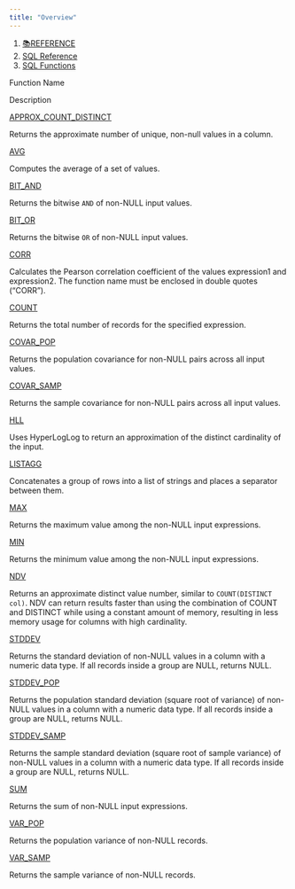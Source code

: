 ```yaml
---
title: "Overview"
---
```


1. [📚REFERENCE](/reference)
2. [SQL Reference](/reference/sql-reference)
3. [SQL Functions](/reference/sql-reference/all-functions)

Function Name

Description

[APPROX\_COUNT\_DISTINCT](/reference/sql-reference/all-functions/aggregate/approx_count_distinct)

Returns the approximate number of unique, non-null values in a column.

[AVG](/reference/sql-reference/all-functions/aggregate/avg)

Computes the average of a set of values.

[BIT\_AND](/reference/sql-reference/all-functions/aggregate/bit_and)

Returns the bitwise `AND` of non-NULL input values.

[BIT\_OR](/reference/sql-reference/all-functions/aggregate/bit_or)

Returns the bitwise `OR` of non-NULL input values.

[CORR](/reference/sql-reference/all-functions/window/count)

Calculates the Pearson correlation coefficient of the values expression1 and expression2. The function name must be enclosed in double quotes (“CORR”).

[COUNT](/reference/sql-reference/all-functions/window/count)

Returns the total number of records for the specified expression.

[COVAR\_POP](/reference/sql-reference/all-functions/window/covar_pop)

Returns the population covariance for non-NULL pairs across all input values.

[COVAR\_SAMP](/reference/sql-reference/all-functions/window/covar_samp)

Returns the sample covariance for non-NULL pairs across all input values.

[HLL](/reference/sql-reference/all-functions/window/hll)

Uses HyperLogLog to return an approximation of the distinct cardinality of the input.

[LISTAGG](/reference/sql-reference/all-functions/aggregate/listagg)

Concatenates a group of rows into a list of strings and places a separator between them.

[MAX](/reference/sql-reference/all-functions/aggregate/max)

Returns the maximum value among the non-NULL input expressions.

[MIN](/reference/sql-reference/all-functions/aggregate/min)

Returns the minimum value among the non-NULL input expressions.

[NDV](/reference/sql-reference/all-functions/window/ndv)

Returns an approximate distinct value number, similar to `COUNT(DISTINCT col)`. NDV can return results faster than using the combination of COUNT and DISTINCT while using a constant amount of memory, resulting in less memory usage for columns with high cardinality.

[STDDEV](/reference/sql-reference/all-functions/math/stddev)

Returns the standard deviation of non-NULL values in a column with a numeric data type. If all records inside a group are NULL, returns NULL.

[STDDEV\_POP](/reference/sql-reference/all-functions/math/stddev_pop)

Returns the population standard deviation (square root of variance) of non-NULL values in a column with a numeric data type. If all records inside a group are NULL, returns NULL.

[STDDEV\_SAMP](/reference/sql-reference/all-functions/math/stddev_samp)

Returns the sample standard deviation (square root of sample variance) of non-NULL values in a column with a numeric data type. If all records inside a group are NULL, returns NULL.

[SUM](/reference/sql-reference/all-functions/aggregate/sum)

Returns the sum of non-NULL input expressions.

[VAR\_POP](/reference/sql-reference/all-functions/window/var_pop)

Returns the population variance of non-NULL records.

[VAR\_SAMP](/reference/sql-reference/all-functions/window/var_samp)

Returns the sample variance of non-NULL records.
